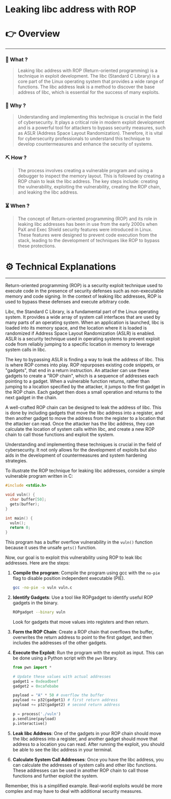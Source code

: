 # Leaking libc address with ROP


# 👉 Overview

---

### 👀 What ?

> Leaking libc address with ROP (Return-oriented programming) is a technique in exploit development. The libc (Standard C Library) is a core part of the Linux operating system that provides a wide range of functions. The libc address leak is a method to discover the base address of libc, which is essential for the success of many exploits.
> 

### 🧐 Why ?

> Understanding and implementing this technique is crucial in the field of cybersecurity. It plays a critical role in modern exploit development and is a powerful tool for attackers to bypass security measures, such as ASLR (Address Space Layout Randomization). Therefore, it is vital for cybersecurity professionals to understand this technique to develop countermeasures and enhance the security of systems.
> 

### ⛏️ How ?

> The process involves creating a vulnerable program and using a debugger to inspect the memory layout. This is followed by creating a ROP chain to leak the libc address. The key steps include: creating the vulnerability, exploiting the vulnerability, creating the ROP chain, and leaking the libc address.
> 

### ⏳ When ?

> The concept of Return-oriented programming (ROP) and its role in leaking libc addresses has been in use from the early 2000s when PaX and Exec Shield security features were introduced in Linux. These features were designed to prevent code execution from the stack, leading to the development of techniques like ROP to bypass these protections.
> 

# ⚙️ Technical Explanations

---

Return-oriented programming (ROP) is a security exploit technique used to execute code in the presence of security defenses such as non-executable memory and code signing. In the context of leaking libc addresses, ROP is used to bypass these defenses and execute arbitrary code.

Libc, the Standard C Library, is a fundamental part of the Linux operating system. It provides a wide array of system call interfaces that are used by many parts of an operating system. When an application is launched, libc is loaded into its memory space, and the location where it is loaded is randomized if Address Space Layout Randomization (ASLR) is enabled. ASLR is a security technique used in operating systems to prevent exploit code from reliably jumping to a specific location in memory to leverage system calls in libc.

The key to bypassing ASLR is finding a way to leak the address of libc. This is where ROP comes into play. ROP repurposes existing code snippets, or "gadgets", that end in a return instruction. An attacker can use these gadgets to create a "ROP chain", which is a sequence of addresses each pointing to a gadget. When a vulnerable function returns, rather than jumping to a location specified by the attacker, it jumps to the first gadget in the ROP chain. Each gadget then does a small operation and returns to the next gadget in the chain.

A well-crafted ROP chain can be designed to leak the address of libc. This is done by including gadgets that move the libc address into a register, and then another gadget to move the address from the register to a location that the attacker can read. Once the attacker has the libc address, they can calculate the location of system calls within libc, and create a new ROP chain to call those functions and exploit the system.

Understanding and implementing these techniques is crucial in the field of cybersecurity. It not only allows for the development of exploits but also aids in the development of countermeasures and system hardening strategies.

To illustrate the ROP technique for leaking libc addresses, consider a simple vulnerable program written in C:

```c
#include <stdio.h>

void vuln() {
  char buffer[50];
  gets(buffer);
}

int main() {
  vuln();
  return 0;
}

```

This program has a buffer overflow vulnerability in the `vuln()` function because it uses the unsafe `gets()` function.

Now, our goal is to exploit this vulnerability using ROP to leak libc addresses. Here are the steps:

1. **Compile the program**: Compile the program using gcc with the `no-pie` flag to disable position independent executable (PIE).
    
    ```bash
    gcc -no-pie -o vuln vuln.c
    
    ```
    
2. **Identify Gadgets**: Use a tool like ROPgadget to identify useful ROP gadgets in the binary.
    
    ```bash
    ROPgadget --binary vuln
    
    ```
    
    Look for gadgets that move values into registers and then return.
    
3. **Form the ROP Chain**: Create a ROP chain that overflows the buffer, overwrites the return address to point to the first gadget, and then includes the addresses of the other gadgets.
4. **Execute the Exploit**: Run the program with the exploit as input. This can be done using a Python script with the `pwn` library.
    
    ```python
    from pwn import *
    
    # Update these values with actual addresses
    gadget1 = 0xdeadbeef
    gadget2 = 0xcafebabe
    
    payload = "A" * 50 # overflow the buffer
    payload += p32(gadget1) # first return address
    payload += p32(gadget2) # second return address
    
    p = process('./vuln')
    p.sendline(payload)
    p.interactive()
    
    ```
    
5. **Leak libc Address**: One of the gadgets in your ROP chain should move the libc address into a register, and another gadget should move that address to a location you can read. After running the exploit, you should be able to see the libc address in your terminal.
6. **Calculate System Call Addresses**: Once you have the libc address, you can calculate the addresses of system calls and other libc functions. These addresses can be used in another ROP chain to call those functions and further exploit the system.

Remember, this is a simplified example. Real-world exploits would be more complex and may have to deal with additional security measures.
